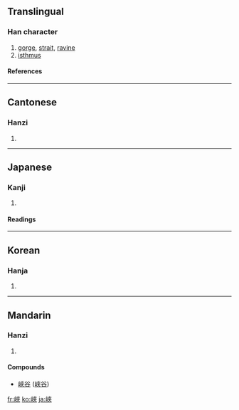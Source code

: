 {{see|峡}}

==Translingual==
===Han character===
{{Han char|rn=46|rad=山|as=07|sn=10|four=2473<sub>8</sub>|canj=山大人人 (UKOO)}}
# [[gorge]], [[strait]], [[ravine]]
# [[isthmus]]
====References====
{{Han ref|kx=0312.180|dkj=08122|dj=0612.230|hdz=10773.050|uh=5CFD|ud=23805|bh=AE6C|bd=44652}}
----
==Cantonese==
===Hanzi===
{{yue-hanzi|jyut=|y=haap6}}
# {{defn|Cantonese}}
----
==Japanese==
===Kanji===
{{ja-kanji|grade=|rs=山07}}
# {{defn|Japanese}} 
====Readings====
{{ja-readings|on=[[きょう]] (kyō), [[こう]] (kō)|kun=[[はざま]] (hazama)}}
----
==Korean==
===Hanja===
{{ko-hanja|hangeul=[[협]]|rv=hyeop|mr=hyŏp}}
# {{defn|Korean}}
----
==Mandarin==
===Hanzi===
{{cmn-hanzi|sim=峡|pin=[[xiá]] ([[xia2]])|wg=hsia<sup>2</sup>}}
# {{defn|Mandarin}}

====Compounds====
* [[峽谷]] ([[峡谷]])

[[fr:峽]]
[[ko:峽]]
[[ja:峽]]